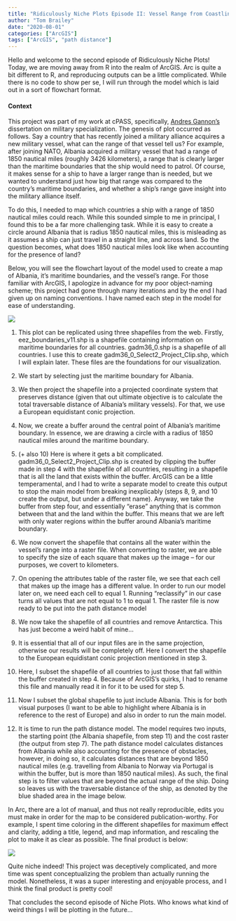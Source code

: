 ```yaml
---
title: "Ridiculously Niche Plots Episode II: Vessel Range from Coastline in ArcGIS"
author: "Tom Brailey"
date: "2020-08-01"
categories: ["ArcGIS"]
tags: ["ArcGIS", "path distance"]
---
```



Hello and welcome to the second episode of Ridiculously Niche Plots! Today, we are moving away from R into the realm of ArcGIS. Arc is quite a bit different to R, and reproducing outputs can be a little complicated. While there is no code to show per se, I will run through the model which is laid out in a sort of flowchart format. 

#### Context

This project was part of my work at cPASS, specifically, [Andres Gannon's](https://jandresgannon.com/) dissertation on military specialization. The genesis of plot occurred as follows. Say a country that has recently joined a military alliance acquires a new military vessel, what can the range of that vessel tell us? For example, after joining NATO, Albania acquired a military vessel that had a range of 1850 nautical miles (roughly 3426 kilometers), a range that is clearly larger than the maritime boundaries that the ship would need to patrol. Of course, it makes sense for a ship to have a larger range than is needed, but we wanted to understand just how big that range was compared to the country's maritime boundaries, and whether a ship's range gave insight into the military alliance itself. 

To do this, I needed to map which countries a ship with a range of 1850 nautical miles could reach. While this sounded simple to me in principal, I found this to be a far more challenging task. While it is easy to create a circle around Albania that is radius 1850 nautical miles, this is misleading as it assumes a ship can just travel in a straight line, and across land. So the question becomes, what does 1850 nautical miles look like when accounting for the presence of land? 

Below, you will see the flowchart layout of the model used to create a map of Albania, it's maritime boundaries, and the vessel's range. For those familiar with ArcGIS, I apologize in advance for my poor object-naming scheme; this project had gone through many iterations and by the end I had given up on naming conventions. I have named each step in the model for ease of understanding.

![](/posts/niche_plots_II_files/Export Graphic.jpg)

1.  This plot can be replicated using three shapefiles from the web. Firstly, eez_boundaries_v11.shp is a shapefile containing information on maritime boundaries for all countries. gadm36_0.shp is a shapefile of all countries. I use this to create gadm36_0_Select2_Project_Clip.shp, which I will explain later. These files are the foundations for our visualization. 

2. We start by selecting just the maritime boundary for Albania. 

3. We then project the shapefile into a projected coordinate system that preserves distance (given that out ultimate objective is to calculate the total traversable distance of Albania's military vessels). For that, we use a European equidistant conic projection. 

4. Now, we create a buffer around the central point of Albania's maritime boundary. In essence, we are drawing a circle with a radius of 1850 nautical miles around the maritime boundary.

5. (+ also 10) Here is where it gets a bit complicated. gadm36_0_Select2_Project_Clip.shp is created by clipping the buffer made in step 4 with the shapefile of all countries, resulting in a shapefile that is all the land that exists within the buffer. ArcGIS can be a little temperamental, and I had to write a separate model to create this output to stop the main model from breaking inexplicably (steps 8, 9, and 10 create the output, but under a different name). Anyway, we take the buffer from step four, and essentially "erase" anything that is common between that and the land within the buffer. This means that we are left with only water regions within the buffer around Albania's maritime boundary. 

6. We now convert the shapefile that contains all the water within the vessel's range into a raster file. When converting to raster, we are able to specify the size of each square that makes up the image -- for our purposes, we covert to kilometers. 

7. On opening the attributes table of the raster file, we see that each cell that makes up the image has a different value. In order to run our model later on, we need each cell to equal 1. Running "reclassify" in our case turns all values that are not equal to 1 to equal 1. The raster file is now ready to be put into the path distance model

8. We now take the shapefile of all countries and remove Antarctica. This has just become a weird habit of mine...

9. It is essential that all of our input files are in the same projection, otherwise our results will be completely off. Here I convert the shapefile to the European equidistant conic projection mentioned in step 3.  

10. Here, I subset the shapefile of all countries to just those that fall within the buffer created in step 4. Because of ArcGIS's quirks, I had to rename this file and manually read it in for it to be used for step 5. 

11. Now I subset the global shapefile to just include Albania. This is for both visual purposes (I want to be able to highlight where Albania is in reference to the rest of Europe) and also in order to run the main model. 

12. It is time to run the path distance model. The model requires two inputs, the starting point (the Albania shapefile, from step 11) and the cost raster (the output from step 7). The path distance model calculates distances from Albania while also accounting for the presence of obstacles, however, in doing so, it calculates distances that are beyond 1850 nautical miles (e.g. travelling from Albania to Norway via Portugal is within the buffer, but is more than 1850 nautical miles). As such, the final step is to filter values that are beyond the actual range of the ship. Doing so leaves us with the traversable distance of the ship, as denoted by the blue shaded area in the image below.  

In Arc, there are a lot of manual, and thus not really reproducible, edits you must make in order for the map to be considered publication-worthy. For example, I spent time coloring in the different shapefiles for maximum effect and clarity, adding a title, legend, and map information, and rescaling the plot to make it as clear as possible. The final product is below: 

![](/posts/niche_plots_II_files/albania_vessel_range.png)

Quite niche indeed! This project was deceptively complicated, and more time was spent conceptualizing the problem than actually running the model. Nonetheless, it was a super interesting and enjoyable process, and I think the final product is pretty cool! 

That concludes the second episode of Niche Plots. Who knows what kind of weird things I will be plotting in the future...